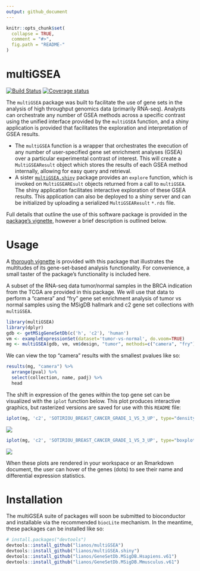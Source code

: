 ```yaml
---
output: github_document
---
```


<!-- README.md is generated from README.Rmd. Please edit that file -->

```r
knitr::opts_chunk$set(
  collapse = TRUE,
  comment = "#>",
  fig.path = "README-"
)
```

# multiGSEA

[![Build Status](https://travis-ci.org/lianos/multiGSEA.svg?branch=develop)](https://travis-ci.org/lianos/multiGSEA)
[![Coverage status](https://codecov.io/gh/lianos/multiGSEA/branch/master/graph/badge.svg)](https://codecov.io/github/lianos/multiGSEA?branch=master)

The `multiGSEA` package was built to facilitate the use of gene sets in the
analysis of high throughput genomics data (primarily RNA-seq). Analysts can
orchestrate any number of GSEA methods across a specific contrast using the
unified interface provided by the `multiGSEA` function, and a shiny application
is provided that facilitates the exploration and interpretation of GSEA results.

* The `multiGSEA` function is a wrapper that orchestrates the execution of any
  number of user-specified gene set enrichment analyses (GSEA) over a particular
  experimental contrast of interest. This will create a `MultiGSEAResult`
  object which stores the results of each GSEA method internally, allowing
  for easy query and retrieval.
* A sister [`multiGSEA.shiny`](https://github.com/lianos/multiGSEA.shiny)
  package provides an `explore` function, which is invoked on `MultiGSEAREsult`
  objects returned from a call to `multiGSEA`. The shiny application facilitates
  interactive exploration of these GSEA results. This application can also be
  deployed to a shiny server and can be initialized by uploading a serialized
  `MultiGSEAResult` `*.rds` file.

Full details that outline the use of this software package is provided in the
[package's vignette](vignettes/multiGSEA.Rmd), however a brief description is
outlined below.

# Usage

A [thorough vignette](vignettes/multiGSEA.Rmd) is provided with this package
that illustrates the multitudes of its gene-set-based analysis functionality.
For convenience, a small taster of the package's functionality is included here.

A subset of the RNA-seq data tumor/normal samples in the BRCA indication from
the TCGA are provided in this package. We will use that data to perform a
"camera" and "fry" gene set enrichment analysis of tumor vs normal samples
using the MSigDB hallmark and c2 gene set collections  with `multiGSEA`.

```r
library(multiGSEA)
library(dplyr)
gdb <- getMSigGeneSetDb(c('h', 'c2'), 'human')
vm <- exampleExpressionSet(dataset='tumor-vs-normal', do.voom=TRUE)
mg <- multiGSEA(gdb, vm, vm$design, "tumor", methods=c("camera", "fry"))
```

We can view the top "camera" results with the smallest pvalues like so:

```r
results(mg, "camera") %>% 
  arrange(pval) %>% 
  select(collection, name, padj) %>% 
  head
```

The shift in expression of the genes within the top gene set can be visualized
with the `iplot` function below. This plot produces interactive graphics, but
rasterized versions are saved for use with this `README` file:

```r
iplot(mg, 'c2', 'SOTIRIOU_BREAST_CANCER_GRADE_1_VS_3_UP', type="density")
```

<img src="vignettes/images/README_iplot_density.png" />

```r
iplot(mg, 'c2', 'SOTIRIOU_BREAST_CANCER_GRADE_1_VS_3_UP', type="boxplot")
```

<img src="vignettes/images/README_iplot_boxplot.png" />

When these plots are rendered in your workspace or an Rmarkdown document,
the user can hover of the genes (dots) to see their name and differential
expression statistics.

# Installation

The multiGSEA suite of packages will soon be submitted to bioconductor and
installable via the recommended `biocLite` mechanism. In the meantime, these
packages can be installed like so:

```r
# install.packages("devtools")
devtools::install_github("lianos/multiGSEA")
devtools::install_github("lianos/multiGSEA.shiny")
devtools::install_github("lianos/GeneSetDb.MSigDB.Hsapiens.v61")
devtools::install_github("lianos/GeneSetDb.MSigDB.Mmusculus.v61")
```
